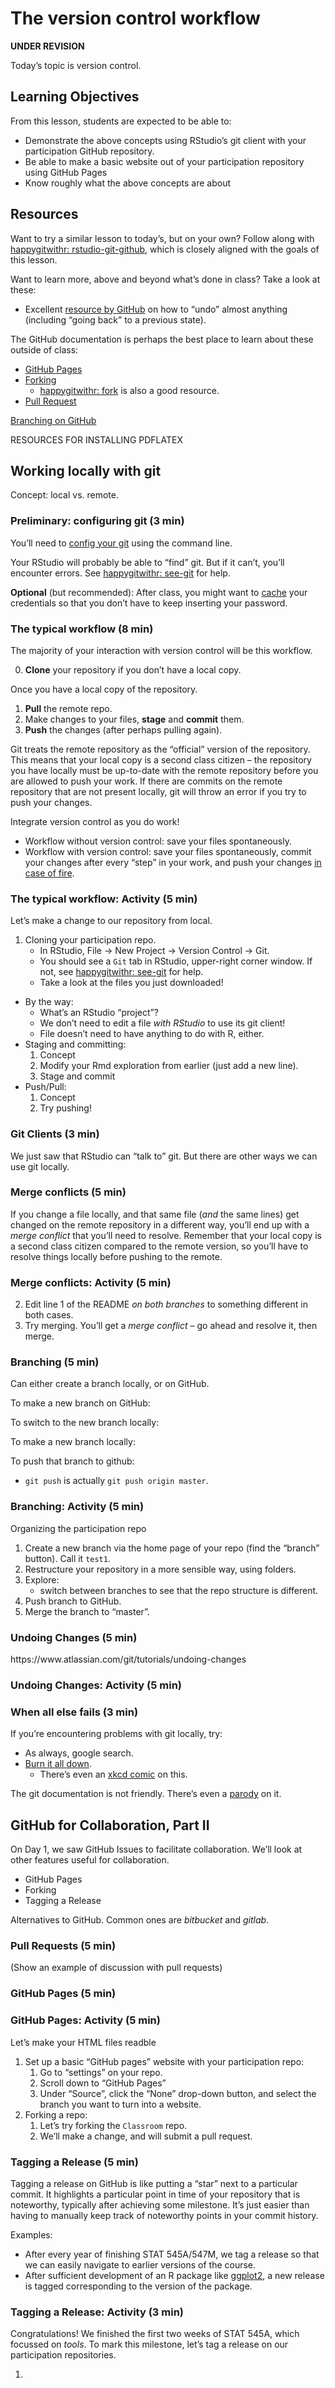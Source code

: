 # The version control workflow

**UNDER REVISION**

Today's topic is version control.

## Learning Objectives

From this lesson, students are expected to be able to:

- Demonstrate the above concepts using RStudio's git client with your participation GitHub repository.
- Be able to make a basic website out of your participation repository using GitHub Pages
- Know roughly what the above concepts are about

## Resources

Want to try a similar lesson to today's, but on your own? Follow along with [happygitwithr: rstudio-git-github](http://happygitwithr.com/rstudio-git-github.html), which is closely aligned with the goals of this lesson.

Want to learn more, above and beyond what's done in class? Take a look at these:

- Excellent [resource by GitHub](https://blog.github.com/2015-06-08-how-to-undo-almost-anything-with-git/) on how to "undo" almost anything (including "going back" to a previous state).

The GitHub documentation is perhaps the best place to learn about these outside of class:

- [GitHub Pages](https://pages.github.com/)
- [Forking](https://help.github.com/articles/fork-a-repo/)
    - [happygitwithr: fork](http://happygitwithr.com/fork.html) is also a good resource.
- [Pull Request](https://help.github.com/articles/about-pull-requests/)


[Branching on GitHub](https://help.github.com/articles/creating-and-deleting-branches-within-your-repository/)

RESOURCES FOR INSTALLING PDFLATEX

## Working locally with git


Concept: local vs. remote.

### Preliminary: configuring git (3 min)

You'll need to [config your git](http://happygitwithr.com/hello-git.html) using the command line.

Your RStudio will probably be able to "find" git. But if it can't, you'll encounter errors. See [happygitwithr: see-git](http://happygitwithr.com/rstudio-see-git.html) for help. 

__Optional__ (but recommended): After class, you might want to [cache](http://happygitwithr.com/credential-caching.html) your credentials so that you don't have to keep inserting your password.


### The typical workflow (8 min)

The majority of your interaction with version control will be this workflow. 

0. __Clone__ your repository if you don't have a local copy.

Once you have a local copy of the repository.

1. __Pull__ the remote repo.
2. Make changes to your files, __stage__ and __commit__ them.
3. __Push__ the changes (after perhaps pulling again).

Git treats the remote repository as the "official" version of the repository. This means that your local copy is a second class citizen -- the repository you have locally must be up-to-date with the remote repository before you are allowed to push your work. If there are commits on the remote repository that are not present locally, git will throw an error if you try to push your changes. 

Integrate version control as you do work!

- Workflow without version control: save your files spontaneously.
- Workflow with version control: save your files spontaneously, commit your changes after every "step" in your work, and push your changes [in case of fire](https://github.com/louim/in-case-of-fire). 

### The typical workflow: Activity (5 min)

Let's make a change to our repository from local.  

1. Cloning your participation repo.
    - In RStudio, File -> New Project -> Version Control -> Git.
    - You should see a `Git` tab in RStudio, upper-right corner window. If not, see [happygitwithr: see-git](http://happygitwithr.com/rstudio-see-git.html) for help.
    - Take a look at the files you just downloaded!
- By the way:   
    - What's an RStudio "project"?
    - We don't need to edit a file _with RStudio_ to use its git client!
    - File doesn't need to have anything to do with R, either.
- Staging and committing:
    1. Concept
    2. Modify your Rmd exploration from earlier (just add a new line).
    3. Stage and commit
- Push/Pull:
    1. Concept
    2. Try pushing!

### Git Clients (3 min)

We just saw that RStudio can "talk to" git. But there are other ways we can use git locally. 

### Merge conflicts (5 min)

If you change a file locally, and that same file (_and_ the same lines) get changed on the remote repository in a different way, you'll end up with a _merge conflict_ that you'll need to resolve. Remember that your local copy is a second class citizen compared to the remote version, so you'll have to resolve things locally before pushing to the remote. 

### Merge conflicts: Activity (5 min)

2. Edit line 1 of the README _on both branches_ to something different in both cases.
3. Try merging. You'll get a _merge conflict_ -- go ahead and resolve it, then merge. 

### Branching (5 min)

Can either create a branch locally, or on GitHub. 

To make a new branch on GitHub:

To switch to the new branch locally:

To make a new branch locally:

To push that branch to github:

- `git push` is actually `git push origin master`. 

### Branching: Activity (5 min)

Organizing the participation repo

1. Create a new branch via the home page of your repo (find the "branch" button). Call it `test1`.
2. Restructure your repository in a more sensible way, using folders.
3. Explore: 
    - switch between branches to see that the repo structure is different.
4. Push branch to GitHub.
4. Merge the branch to "master".

### Undoing Changes (5 min)

https://www.atlassian.com/git/tutorials/undoing-changes

### Undoing Changes: Activity (5 min)


### When all else fails (3 min)

If you're encountering problems with git locally, try:

- As always, google search. 
- [Burn it all down](http://happygitwithr.com/burn.html).
    - There's even an [xkcd comic](https://xkcd.com/1597/) on this.

The git documentation is not friendly. There's even a [parody](https://git-man-page-generator.lokaltog.net/) on it.


## GitHub for Collaboration, Part II

On Day 1, we saw GitHub Issues to facilitate collaboration. We'll look at other features useful for collaboration. 

- GitHub Pages
- Forking
- Tagging a Release

Alternatives to GitHub. Common ones are _bitbucket_ and _gitlab_. 

### Pull Requests (5 min)

(Show an example of discussion with pull requests)


### GitHub Pages (5 min)

### GitHub Pages: Activity (5 min)

Let's make your HTML files readble 

1. Set up a basic "GitHub pages" website with your participation repo:
    1. Go to "settings" on your repo.
    2. Scroll down to "GitHub Pages"
    3. Under "Source", click the "None" drop-down button, and select the branch you want to turn into a website.
2. Forking a repo: 
    1. Let's try forking the `Classroom` repo.
    2. We'll make a change, and will submit a pull request.

### Tagging a Release (5 min)

Tagging a release on GitHub is like putting a "star" next to a particular commit. It highlights a particular point in time of your repository that is noteworthy, typically after achieving some milestone. It's just easier than having to manually keep track of noteworthy points in your commit history.

Examples:

- After every year of finishing STAT 545A/547M, we tag a release so that we can easily navigate to earlier versions of the course.
- After sufficient development of an R package like [ggplot2](https://github.com/tidyverse/ggplot2/releases), a new release is tagged corresponding to the version of the package. 

### Tagging a Release: Activity (3 min)

Congratulations! We finished the first two weeks of STAT 545A, which focussed on _tools_. To mark this milestone, let's tag a release on our participation repositories.

1. 




